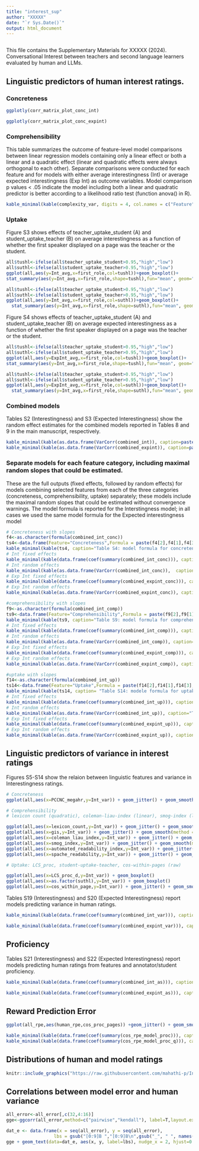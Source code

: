 ```yaml
---
title: "interest_sup"
author: "XXXXX"
date: "`r Sys.Date()`"
output: html_document
---
```


```r
```

This file contains the Supplementary Materials for XXXXX (2024). Conversational Interest between teachers and second
language learners evaluated by human and LLMs.

## Linguistic predictors of human interest ratings.

### Concreteness

```r
ggplotly(corr_matrix_plot_conc_int)
```

```r
ggplotly(corr_matrix_plot_conc_expint)
```

### Comprehensibility
This table summarizes the outcome of feature-level model comparisons between linear regression models containing only a linear effect or both a linear and a quadratic effect (linear and quadratic effects were always orthogonal to each other). Separate comparisons were conducted for each feature and for models with either average interestingness (Int) or average expected interestingness (Exp Int) as outcome variables. Model comparison p values < .05 indicate the model including both a linear and quadratic predictor is better according to a likelihood ratio test (function anova() in R).
```r
kable_minimal(kable(complexity_var, digits = 4, col.names = c("Feature","Int (p value)", "Exp Int (p value)","Int (winning model)","Exp Int (winning model"), caption = "Table S1 - Feature-level model comparisons for comprehensibility metrics"))
```

### Uptake
Figure S3 shows effects of teacher_uptake_student (A) and student_uptake_teacher (B) on average interestingness as a function of whether the first speaker displayed on a page was the teacher or the student.
```r
all$tushl<-ifelse(all$teacher_uptake_student>0.95,"high","low")
all$suthl<-ifelse(all$student_uptake_teacher>0.95,"high","low")
ggplot(all,aes(y=Int_avg,x=first_role,col=tushl))+geom_boxplot()+
stat_summary(aes(y=Int_avg,x=first_role,shape=tushl),fun="mean", geom="point", size=3, position=position_dodge())+ xlab("First speaker on page") + ylab("Interestingness") + guides(col=guide_legend(title="Teacher uptake student"),shape=guide_legend(title="Teacher uptake student"))
```

```r
all$tushl<-ifelse(all$teacher_uptake_student>0.95,"high","low")
all$suthl<-ifelse(all$student_uptake_teacher>0.95,"high","low")
ggplot(all,aes(y=Int_avg,x=first_role,col=suthl))+geom_boxplot()+
  stat_summary(aes(y=Int_avg,x=first_role,shape=suthl),fun="mean", geom="point", size=3, position=position_dodge())+ xlab("First speaker on page") + ylab("Interestingness") + guides(col=guide_legend(title="Student uptake teacher"), shape=guide_legend(title="Student uptake teacher"))

```
Figure S4 shows effects of teacher_uptake_student (A) and student_uptake_teacher (B) on average expected interestingness as a function of whether the first speaker displayed on a page was the teacher or the student.
```r
all$tushl<-ifelse(all$teacher_uptake_student>0.95,"high","low")
all$suthl<-ifelse(all$student_uptake_teacher>0.95,"high","low")
ggplot(all,aes(y=ExpInt_avg,x=first_role,col=tushl))+geom_boxplot()+
stat_summary(aes(y=Int_avg,x=first_role,shape=tushl),fun="mean", geom="point", size=3, position=position_dodge())+ xlab("First speaker on page") + ylab("Expected Interestingness") + guides(col=guide_legend(title="Teacher uptake student"), shape=guide_legend(title="Teacher uptake student"))
```

```r
all$tushl<-ifelse(all$teacher_uptake_student>0.95,"high","low")
all$suthl<-ifelse(all$student_uptake_teacher>0.95,"high","low")
ggplot(all,aes(y=ExpInt_avg,x=first_role,col=suthl))+geom_boxplot()+
  stat_summary(aes(y=Int_avg,x=first_role,shape=suthl),fun="mean", geom="point", size=3, position=position_dodge())+ xlab("First speaker on page") + ylab("Expected Interestingness") + guides(col=guide_legend(title="Student uptake teacher"), shape=guide_legend(title="Student uptake teacher"))

```

### Combined models
Tables S2 (Interestingness) and S3 (Expected Interestingness) show the random effect estimates for the combined models reported in Tables 8 and 9 in the main manuscript, respectively.
```r
kable_minimal(kable(as.data.frame(VarCorr(combined_int)), caption=paste("Table S2",paste(format(formula(combined_int)),collapse = ''),sep=" - "), digits=3))
kable_minimal(kable(as.data.frame(VarCorr(combined_expint)), caption=paste("Table S3",paste(format(formula(combined_int)),collapse = ''), sep=" - "), digits=3))

```

### Separate models for each feature category, including maximal random slopes that could be estimated.
These are the full outputs (fixed effects, followed by random effects) for models combining selected features from each of the three categories (concreteness, comprehensibility, uptake) separately; these models include the maximal random slopes that could be estimated without convergence warnings. The model formula is reported for the Interstingness model; in all cases we used the same model formula for the Expected interestingness model

```r
# Concreteness with slopes
f4<-as.character(formula(combined_int_conc))
ts4<-data.frame(Feature="Concreteness",Formula = paste(f4[2],f4[1],f4[3],sep=""))
kable_minimal(kable(ts4, caption="Table S4: model formula for concreteness"))
# Int fixed effects
kable_minimal(kable(data.frame(coef(summary(combined_int_conc))), caption="Table S5: Concreteness predicting Interestingness - fixed effects", col.names=c("Feature","Beta","SE","t"), digits=3))
# Int random effects
kable_minimal(kable(as.data.frame(VarCorr(combined_int_conc)),  caption="Table S6: Concreteness predicting Interestingness - random effects", digits=3))
# Exp Int fixed effects
kable_minimal(kable(data.frame(coef(summary(combined_expint_conc))), caption="Table S7: Concreteness predicting Expected interestingness - fixed effects", col.names=c("Feature","Beta","SE","t"), digits=3))
# Exp Int random effects
kable_minimal(kable(as.data.frame(VarCorr(combined_expint_conc)), caption="Table S8: Concreteness predicting Expeccted interestingness - random effects", digits=3))

#comprehensibility with slopes
f9<-as.character(formula(combined_int_comp))
ts9<-data.frame(Feature="Comprehensibility",Formula = paste(f9[2],f9[1],f9[3],sep=""))
kable_minimal(kable(ts9, caption="Table S9: model formula for comprehensibility"))
# Int fixed effects
kable_minimal(kable(data.frame(coef(summary(combined_int_comp))), caption="Table S10: Comprehensibility predicting Interestingness - fixed effects", col.names=c("Feature","Beta","SE","t"), digits=3))
# Int random effects
kable_minimal(kable(as.data.frame(VarCorr(combined_int_comp)), caption="Table S11: Comprehensibility predicting Interestingness - random effects", digits=3))
# Exp Int fixed effects
kable_minimal(kable(data.frame(coef(summary(combined_expint_comp))), caption="Table S12: Comprehensibility predicting Expected interestingness - fixed effects", col.names=c("Feature","Beta","SE","t"), digits=3))
# Exp Int random effects
kable_minimal(kable(as.data.frame(VarCorr(combined_expint_comp)), caption="Table S13: Comprehensibility predicting Expeccted interestingness - random effects", digits=3))

#uptake with slopes
f14<-as.character(formula(combined_int_up))
ts14<-data.frame(Feature="Uptake",Formula = paste(f14[2],f14[1],f14[3],sep=""))
kable_minimal(kable(ts14, caption= "Table S14: modele formula for uptake"))
# Int fixed effects
kable_minimal(kable(data.frame(coef(summary(combined_int_up))), caption="Table S15: Uptake predicting Interestingness - fixed effects", col.names=c("Feature","Beta","SE","t"), digits=3))
# Int random effects
kable_minimal(kable(as.data.frame(VarCorr(combined_int_up)), caption="Table S16: Uptake predicting Interestingness - random effects", digits=3))
# Exp Int fixed effects
kable_minimal(kable(data.frame(coef(summary(combined_expint_up))), caption="Table S17: Uptake predicting Expected interestingness - fixed effects", col.names=c("Feature","Beta","SE","t"), digits=3))
# Exp Int random effects
kable_minimal(kable(as.data.frame(VarCorr(combined_expint_up)), caption="Table S18: Uptake predicting Expeccted interestingness - random effects", digits=3))

```

## Linguistic predictors of variance in interest ratings
Figures S5-S14 show the relaion between linguistic features and variance in Interestingness ratings.
```r
# Concreteness
ggplot(all,aes(x=PCCNC_megahr,y=Int_var)) + geom_jitter() + geom_smooth(method = "loess")

# Comprehensibility
# lexicon count (quadratic), coleman-liau-index (linear), smog-index (linear), automated readability-index (linear), GIS (quadratic), spache_readability (linear)

ggplot(all,aes(x=lexicon_count,y=Int_var)) + geom_jitter() + geom_smooth(method = "loess")
ggplot(all,aes(x=gis,y=Int_var)) + geom_jitter() + geom_smooth(method = "loess")
ggplot(all,aes(x=coleman_liau_index,y=Int_var)) + geom_jitter() + geom_smooth(method = "loess")
ggplot(all,aes(x=smog_index,y=Int_var)) + geom_jitter() + geom_smooth(method = "loess")
ggplot(all,aes(x=automated_readability_index,y=Int_var)) + geom_jitter() + geom_smooth(method = "loess")
ggplot(all,aes(x=spache_readability,y=Int_var)) + geom_jitter() + geom_smooth(method = "loess")

# Uptake: LCS_proc, student-uptake-teacher, cos-within-pages (raw)

ggplot(all,aes(x=LCS_proc_d,y=Int_var)) + geom_boxplot()
ggplot(all,aes(x=as.factor(suthl),y=Int_var)) + geom_boxplot()
ggplot(all,aes(x=cos_within_page,y=Int_var)) + geom_jitter() + geom_smooth(method = "loess")

```

Tables S19 (Interestingness) and S20 (Expected Interestingness) report models predicting variance in human ratings.
```r

kable_minimal(kable(data.frame(coef(summary(combined_int_var))), caption=paste("Table S19",paste(format(formula(combined_int_var)),collapse = ''),sep=" - ") ,col.names=c("Feature","Beta","SE","t"), digits=3))

kable_minimal(kable(data.frame(coef(summary(combined_expint_var))), caption=paste("Table S20",paste(format(formula(combined_expint_var)),collapse = ''),sep=" - ") ,col.names=c("Feature","Beta","SE","t"), digits=3))

```

## Proficiency
Tables S21 (Interestingness) and S22 (Expected Interestingness) report models predicting human ratings from features and annotator/student proficiency.
```r
kable_minimal(kable(data.frame(coef(summary(combined_int_as))), caption=paste("Table S21",paste(format(formula(combined_int_as)),collapse = ''), sep = " - "),col.names=c("Feature","Beta","SE","t"), digits=3))

kable_minimal(kable(data.frame(coef(summary(combined_expint_as))), caption=paste("Table S22",paste(format(formula(combined_expint_as)),collapse = ''), sep= " - "),col.names=c("Feature","Beta","SE","t"), digits=3))

```

## Reward Prediction Error
```r
ggplot(all_rpe,aes(human_rpe,cos_proc_pages)) +geom_jitter() + geom_smooth(method="loess")
```

```r
kable_minimal(kable(data.frame(coef(summary(cos_rpe_model_proc))), caption="Table S23: Linear effect of cosine similarity predictins rpe" ,col.names=c("Feature","Beta","SE","t"), digits=3))
kable_minimal(kable(data.frame(coef(summary(cos_rpe_model_proc_q))), caption="Table S24: Linear and quadratic effect of cosine similarity predictins rpe" ,col.names=c("Feature","Beta","SE","t"), digits=3))
```

## Distributions of human and model ratings
```r
knitr::include_graphics("https://raw.githubusercontent.com/mahathi-p/Interest-in-humans-and-llms/main/data/llm_ratings_distributions.png")
```

## Correlations between model error and human variance
```r
all_error<-all_error[,c(32,4:16)]
gge<-ggcorr(all_error,method=c("pairwise","kendall"), label=T,layout.exp=3, label_round=2, label_alpha=T, midpoint=0.1, size=0, label_size = 4)

dat_e <- data.frame(x = seq(all_error), y = seq(all_error), 
                  lbs = gsub("[0:9]B ","[0:9]B\n",gsub("_", " ", names(all_error)) ))
gge + geom_text(data=dat_e, aes(x, y, label=lbs), nudge_x = 2, hjust=0.7, size=4) + theme(legend.text = element_text(size=10))

```

